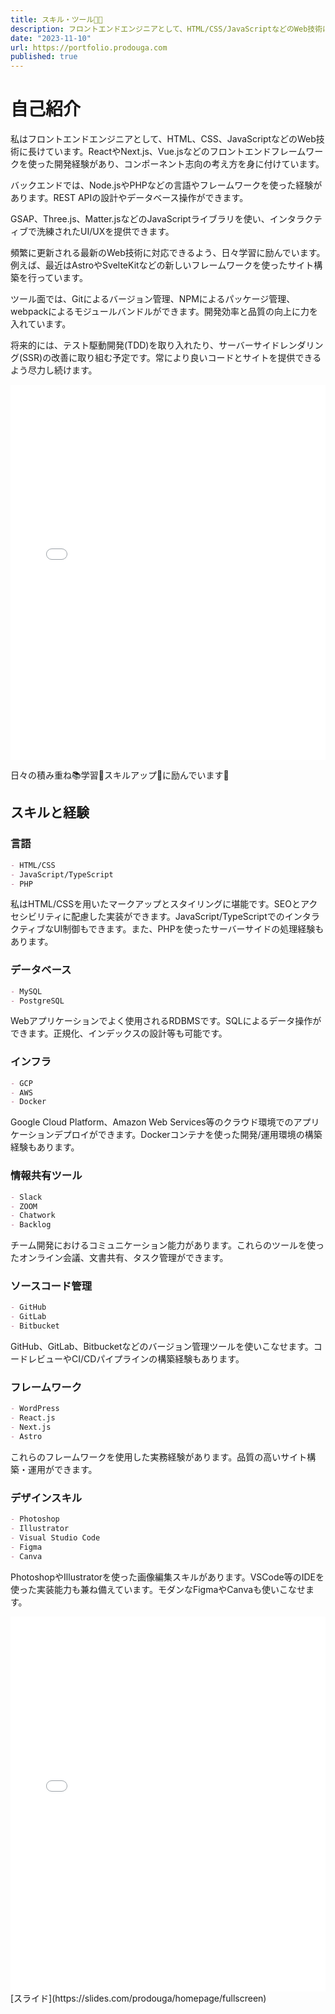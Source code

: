 ```yaml
---
title: スキル・ツール🧑‍💻
description: フロントエンドエンジニアとして、HTML/CSS/JavaScriptなどのWeb技術に精通しています。
date: "2023-11-10"
url: https://portfolio.prodouga.com
published: true
---
```

# 自己紹介

私はフロントエンドエンジニアとして、HTML、CSS、JavaScriptなどのWeb技術に長けています。ReactやNext.js、Vue.jsなどのフロントエンドフレームワークを使った開発経験があり、コンポーネント志向の考え方を身に付けています。

バックエンドでは、Node.jsやPHPなどの言語やフレームワークを使った経験があります。REST APIの設計やデータベース操作ができます。

GSAP、Three.js、Matter.jsなどのJavaScriptライブラリを使い、インタラクティブで洗練されたUI/UXを提供できます。

頻繁に更新される最新のWeb技術に対応できるよう、日々学習に励んでいます。例えば、最近はAstroやSvelteKitなどの新しいフレームワークを使ったサイト構築を行っています。

ツール面では、Gitによるバージョン管理、NPMによるパッケージ管理、webpackによるモジュールバンドルができます。開発効率と品質の向上に力を入れています。

将来的には、テスト駆動開発(TDD)を取り入れたり、サーバーサイドレンダリング(SSR)の改善に取り組む予定です。常により良いコードとサイトを提供できるよう尽力し続けます。

<iframe width="100%" height="600" src="//jsfiddle.net/prodouga/8okdz45c/18/embedded/result/" allowfullscreen="allowfullscreen" allowpaymentrequest frameborder="0"></iframe>

日々の積み重ね📚学習📝スキルアップ💪に励んでいます😤

## スキルと経験

### 言語
```md
- HTML/CSS
- JavaScript/TypeScript
- PHP
```
私はHTML/CSSを用いたマークアップとスタイリングに堪能です。SEOとアクセシビリティに配慮した実装ができます。JavaScript/TypeScriptでのインタラクティブなUI制御もできます。また、PHPを使ったサーバーサイドの処理経験もあります。

### データベース
```md
- MySQL 
- PostgreSQL
```
Webアプリケーションでよく使用されるRDBMSです。SQLによるデータ操作ができます。正規化、インデックスの設計等も可能です。

### インフラ
```md
- GCP
- AWS 
- Docker
```
Google Cloud Platform、Amazon Web Services等のクラウド環境でのアプリケーションデプロイができます。Dockerコンテナを使った開発/運用環境の構築経験もあります。

### 情報共有ツール
```md
- Slack
- ZOOM
- Chatwork 
- Backlog
```
チーム開発におけるコミュニケーション能力があります。これらのツールを使ったオンライン会議、文書共有、タスク管理ができます。

### ソースコード管理
```md
- GitHub
- GitLab
- Bitbucket
```
GitHub、GitLab、Bitbucketなどのバージョン管理ツールを使いこなせます。コードレビューやCI/CDパイプラインの構築経験もあります。

### フレームワーク
```md
- WordPress
- React.js
- Next.js
- Astro
```
これらのフレームワークを使用した実務経験があります。品質の高いサイト構築・運用ができます。

### デザインスキル 
```md
- Photoshop
- Illustrator
- Visual Studio Code
- Figma
- Canva
```
PhotoshopやIllustratorを使った画像編集スキルがあります。VSCode等のIDEを使った実装能力も兼ね備えています。モダンなFigmaやCanvaも使いこなせます。

<iframe width="100%" height="600" src="//jsfiddle.net/prodouga/e3kjrzqL/2/embedded/result/" allowfullscreen="allowfullscreen" allowpaymentrequest frameborder="0"></iframe>
[スライド](https://slides.com/prodouga/homepage/fullscreen)

